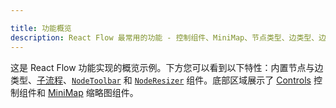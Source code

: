 ```yaml
---

title: 功能概览
description: React Flow 最常用的功能 - 控制组件、MiniMap、节点类型、边类型、边标签及自定义样式。
---
```


这是 React Flow 功能实现的概览示例。下方您可以看到以下特性：内置节点与边类型、[子流程](/learn/layouting/sub-flows)、[`NodeToolbar`](/api-reference/components/node-toolbar) 和 [`NodeResizer`](/api-reference/components/node-resizer) 组件。底部区域展示了 [Controls](/api-reference/components/controls) 控制组件和 [MiniMap](/api-reference/components/minimap) 缩略图组件。

<RemoteCodeViewer route="examples/misc/overview" framework="react" />